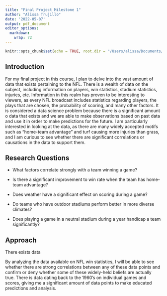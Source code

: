 ```yaml
---
title: "Final Project Milestone 1"
author: "Alissa Trujillo"
date: '2022-05-07'
output: pdf_document
editor_options: 
  markdown: 
    wrap: 72
---
```


```r
knitr::opts_chunk$set(echo = TRUE, root.dir = "/Users/alissa/Documents/Grad/DSC 520/dsc520")
```

## Introduction

For my final project in this course, I plan to delve into the vast
amount of data that exists pertaining to the NFL. There is a wealth of
data on the subject, including information on players, win statistics,
stadium statistics, injuries, etc. Information in this realm has proven
to be interesting to viewers, as every NFL broadcast includes statistics
regarding players, the plays that are chosen, the probability of
scoring, and many other factors. It is considered a data science problem
because there is a significant amount o data that exists and we are able
to make observations based on past data and use it in order to make
predictions for the future. I am particularly interested in looking at
the data, as there are many widely accepted motifs such as "home-team
advantage" and turf causing more injuries than grass, and I am curious
to see whether there are significant correlations or causations in the
data to support them.

## Research Questions

-   What factors correlate strongly with a team winning a game?

-   Is there a significant improvement to win rate when the team has
    home-team advantage?

-   Does weather have a significant effect on scoring during a game?

-   Do teams who have outdoor stadiums perform better in more diverse
    climates?

-   Does playing a game in a neutral stadium during a year handicap a
    team significantly?

## Approach

There exists data 

By analyzing the data available on NFL win statistics, I will be able to see whether there are strong correlations between any of these data points and confirm or deny whether some of these widely-held beliefs are actually true. There is data dating back to the 1960's on individual games and scores, giving me a significant amount of data points to make educated predictions and analysis. 
